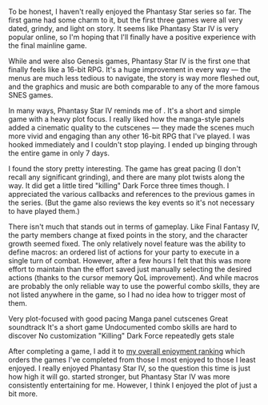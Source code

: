To be honest, I haven't really enjoyed the Phantasy Star series so far. The <GameLink slug="phantasy_star">first
game</GameLink> had some charm to it, but the first three games were all very dated, grindy, and light on story. It
seems like Phantasy Star&nbsp;IV is very popular online, so I'm hoping that I'll finally have a positive experience with
the final mainline game.

<GameHeader game={props.game} />

While <GameLink slug="phantasy_star_ii"/> and <GameLink slug="phantasy_star_iii"/> were also Genesis games, Phantasy
Star&nbsp;IV is the first one that finally feels like a 16-bit RPG. It's a huge improvement in every way &mdash; the
menus are much less tedious to navigate, the story is way more fleshed out, and the graphics and music are both
comparable to any of the more famous SNES games.

In many ways, Phantasy Star&nbsp;IV reminds me of <GameLink slug="final_fantasy_iv" />. It's a short and simple game
with a heavy plot focus. I really liked how the manga-style panels added a cinematic quality to the cutscenes &mdash;
they made the scenes much more vivid and engaging than any other 16-bit RPG that I've played. I was hooked immediately
and I couldn't stop playing. I ended up binging through the entire game in only 7 days.

I found the story pretty interesting. The game has great pacing (I don't recall any significant grinding), and there are
many plot twists along the way. It did get a little tired <Spoiler>"killing" Dark Force three times</Spoiler> though. I
appreciated the various callbacks and references to the previous games in the series. (But the game also reviews the key
events so it's not necessary to have played them.)

There isn't much that stands out in terms of gameplay. Like Final Fantasy&nbsp;IV, the party members change at fixed
points in the story, and the character growth seemed fixed. The only relatively novel feature was the ability to define
macros: an ordered list of actions for your party to execute in a single turn of combat. However, after a few hours I
felt that this was more effort to maintain than the effort saved just manually selecting the desired actions (thanks to
the cursor memory QoL improvement). And while macros are probably the only reliable way to use the powerful combo
skills, they are not listed anywhere in the game, so I had no idea how to trigger most of them.

<LikedDisliked>
  <LikedList>
    <LikedItem>Very plot-focused with good pacing</LikedItem>
    <LikedItem>Manga panel cutscenes</LikedItem>
    <LikedItem>Great soundtrack</LikedItem>
    <LikedItem>It's a short game</LikedItem>
  </LikedList>
  <DislikedList>
    <DislikedItem>Undocumented combo skills are hard to discover</DislikedItem>
    <DislikedItem>No customization</DislikedItem>
    <DislikedItem><Spoiler>"Killing" Dark Force repeatedly</Spoiler> gets stale</DislikedItem>
  </DislikedList>
</LikedDisliked>

After completing a game, I add it to [my overall enjoyment ranking](/ranking) which orders the games I've completed from
those I most enjoyed to those I least enjoyed. I really enjoyed Phantasy Star&nbsp;IV, so the question this time is just
how high it will go. <GameLink slug="final_fantasy_vi" /> started stronger, but Phantasy Star&nbsp;IV was more
consistently entertaining for me. However, I think I enjoyed the plot of <GameLink slug="dragon_quest_viii" /> just a
bit more.

<GameRanking game={props.slug} />
